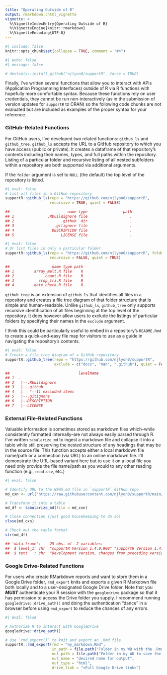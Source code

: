 ```yaml
---
title: "Operating Outside of R"
output: rmarkdown::html_vignette
vignette: >
  %\VignetteIndexEntry{Operating Outside of R}
  %\VignetteEngine{knitr::rmarkdown}
  %\VignetteEncoding{UTF-8}
---
```


```r
#| include: false
knitr::opts_chunk$set(collapse = TRUE, comment = "#>")
```

```r
#| echo: false
#| message: false

# devtools::install_github("njlyon0/supportR", force = TRUE)
```

Finally, I've written several functions that allow you to interact with APIs (Application Programming Interfaces) outside of R via R functions with hopefully more comfortable syntax. Because these functions rely on user credentials, they cannot be run non-interactively (as in the submission of version updates for `supportR` to CRAN) so the following code chunks are not evaluated but are included as examples of the proper syntax for your reference.

### GitHub-Related Functions

For GitHub users, I've developed two related functions: `github_ls` and `github_tree`. `github_ls` accepts the URL to a GitHub repository to which you have access (public or private). It creates a dataframe of that repository's contents including their names, types, and full paths within the repository. Listing of a particular folder and recursive listing of all nested subfolders within a repository are both supported via additional arguments.

If the `folder` argument is set to `NULL` (the default) the top level of the repository is listed.

```r
#| eval: false
# List all files in a GitHub repository
supportR::github_ls(repo = "https://github.com/njlyon0/supportR",
                    recursive = TRUE, quiet = FALSE)

##                          name type                path
## 1               .Rbuildignore file                   .
## 2                     .github  dir                   .
## 3                  .gitignore file                   .
## 4                 DESCRIPTION file                   .
## 5                     LICENSE file                   .
```

```r
#| eval: false
# Or list files in only a particular folder
supportR::github_ls(repo = "https://github.com/njlyon0/supportR", folder = "R",
                    recursive = FALSE, quiet = TRUE)

##                   name type path
## 1         array_melt.R file    R
## 2              count.R file    R
## 3           crop_tri.R file    R
## 4         date_check.R file    R
```

`github_tree` is an extension of `github_ls` that identifies all files in a repository and creates a file tree diagram of that folder structure that is simple and human-readable. Unlike `github_ls`, `github_tree` only supports recursive identification of all files beginning at the top level of the repository. It does however allow users to exclude the listings of particular folders by specifying their names in the `exclude` argument.

I think this could be particularly useful to embed in a repository's `README.Rmd` to create a quick-and-easy file map for visitors to use as a guide in navigating the repository's contents.

```r
#| eval: false
# Create a file tree diagram of a GitHub repository
supportR::github_tree(repo = "https://github.com/njlyon0/supportR",
                      exclude = c("docs", "man", ".github"), quiet = FALSE)

##                               levelName
## 1  .                                   
## 2   ¦--.Rbuildignore                   
## 3   ¦--.github                         
## 4   ¦   °--11 excluded items           
## 5   ¦--.gitignore                      
## 6   ¦--DESCRIPTION                     
## 7   ¦--LICENSE                         
```

### External File-Related Functions

Valuable information is sometimes stored as markdown files which--while consistently formatted internally--are not always easily parsed through R. I've written `tabularize_md` to ingest a markdown file and collapse it into a table while still preserving the nested structure of any headings that may be in the source file. This function accepts either a local markdown file name/path or a connection (via URL) to an online markdown file. I'll demonstrate the URL-based variant here but to use it on a local file you need only provide the file name/path as you would to any other reading function (e.g., `read.csv`, etc.)

```r
#| eval: false

# Identify URL to the NEWS.md file in `supportR` GitHub repo
md_cxn <- url("https://raw.githubusercontent.com/njlyon0/supportR/main/NEWS.md")

# Transform it into a table
md_df <- tabularize_md(file = md_cxn)

# Close connection (just good housekeeping to do so)
close(md_cxn)

# Check out the table format
str(md_df)

## 'data.frame':	25 obs. of  2 variables:
##  $ level_1: chr  "supportR Version 1.4.0.900" "supportR Version 1.4.0.900" "supportR Version 1.4.0" "supportR Version 1.4.0" ...
##  $ text   : chr  "Development version, changes from preceding version are listed below:" "- Function fix: Fixed issue with `replace_non_ascii` where if `include_letters` was set to `FALSE` a warning wa"| __truncated__ "Changes from preceding version are listed below" "- New function: `replace_non_ascii`. Replaces non-ASCII characters with ASCII characters that are as visually s"| __truncated__
```

### Google Drive-Related Functions

For users who create RMarkdown reports and want to store them in a Google Drive folder,  `rmd_export` knits and exports a given R Markdown file both locally and to a user-designated Google Drive folder. Note that you **_MUST_** authenticate your R session with the `googledrive` package so that it has permission to access the Drive folder you supply. I recommend running `googledrive::drive_auth()` and doing the authentication "dance" in a browser before using `rmd_export` to reduce the chances of any errors.

```r
#| eval: false

# Authorize R to interact with GoogleDrive
googledrive::drive_auth()

# Use `rmd_export()` to knit and export an .Rmd file
supportR::rmd_export(rmd = "my_markdown.Rmd",
                     in_path = file.path("Folder in my WD with the .Rmd named in `rmd`"),
                     out_path = file.path("Folder in my WD to save the knit file to"),
                     out_name = "desired name for output",
                     out_type = "html",
                     drive_link = "<Full Google Drive link>")
```
